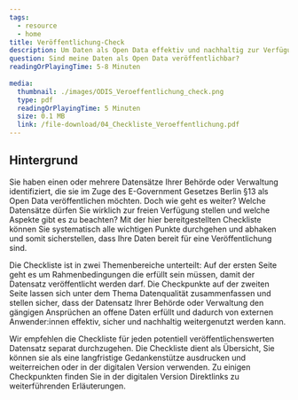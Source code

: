 ```yaml
---
tags:
  - resource
  - home
title: Veröffentlichung-Check
description: Um Daten als Open Data effektiv und nachhaltig zur Verfügung zustellen, sollten einige Aspekte vorangehend sichergestellt werden. Mit unserer Checkliste können Sie für jeden Datensatz überprüfen, ob dieser zur Veröffentlichung bereit ist, oder weitere Schritte notwendig sind.
question: Sind meine Daten als Open Data veröffentlichbar?
readingOrPlayingTime: 5-8 Minuten
  
media:
  thumbnail: ./images/ODIS_Veroeffentlichung_check.png
  type: pdf
  readingOrPlayingTime: 5 Minuten
  size: 0.1 MB
  link: /file-download/04_Checkliste_Veroeffentlichung.pdf
---
```


## Hintergrund

Sie haben einen oder mehrere Datensätze Ihrer Behörde oder Verwaltung identifiziert, die sie im Zuge des E-Government Gesetzes Berlin §13 als Open Data veröffentlichen möchten. Doch wie geht es weiter? Welche Datensätze dürfen Sie wirklich zur freien Verfügung stellen und welche Aspekte gibt es zu beachten? Mit der hier bereitgestellten Checkliste können Sie systematisch alle wichtigen Punkte durchgehen und abhaken und somit sicherstellen, dass Ihre Daten bereit für eine Veröffentlichung sind.

Die Checkliste ist in zwei Themenbereiche unterteilt: Auf der ersten Seite geht es um Rahmenbedingungen die erfüllt sein müssen, damit der Datensatz veröffentlicht werden darf. Die Checkpunkte auf der zweiten Seite lassen sich unter dem Thema Datenqualität zusammenfassen und stellen sicher, dass der Datensatz Ihrer Behörde oder Verwaltung den gängigen Ansprüchen an offene Daten erfüllt und dadurch von externen Anwender:innen effektiv, sicher und nachhaltig weitergenutzt werden kann.

Wir empfehlen die Checkliste für jeden potentiell veröffentlichenswerten Datensatz separat durchzugehen. Die Checkliste dient als Übersicht, Sie können sie als eine langfristige Gedankenstütze ausdrucken und weiterreichen oder in der digitalen Version verwenden. Zu einigen Checkpunkten finden Sie in der digitalen Version Direktlinks zu weiterführenden Erläuterungen.

<PdfEmbed
  filePath="/file-download/04_Checkliste_Veroeffentlichung.pdf"
  downloadLinkText="Download Checkliste"
  mediaMetadata={frontmatter.media}
/>

